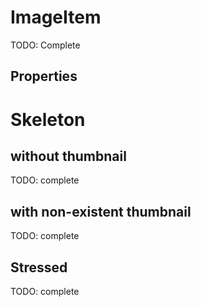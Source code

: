 

<Meta title="Atoms/ImageItem" component={ImageItem} />

# ImageItem

TODO: Complete

<Preview>
  <Story name="default" parameters={{ decorators: [withKnobs, withA11y] }}>
    <div className="separate">
      <ImageItem
        thumbnail="https://images.unsplash.com/photo-1525966222134-fcfa99b8ae77?ixlib=rb-1.2.1&ixid=eyJhcHBfaWQiOjEyMDd9&auto=format&fit=crop&w=943&q=80"
        link={text("link", "Product")}
        linkTo={text("linkTo", "https://www.tiendanube.com/")}
        subtitle={text("subtitle", "Variant")}
        description={text("description", "1 x $3.500")}
      />
    </div>
  </Story>
</Preview>

## Properties

<Props of={ImageItem} />

# Skeleton

<Preview>
  <Story name="skeleton" parameters={{ decorators: [withKnobs, withA11y] }}>
    <div className="separate">
      <ImageItem.Skeleton />
    </div>
  </Story>
</Preview>

## without thumbnail

TODO: complete

<Preview>
  <Story name="without thumbnail">
    <div className="separate">
      <ImageItem
        link="Product"
        linkTo="https://www.tiendanube.com/"
        subtitle="Variant"
        description="1 x $3.500"
      />
    </div>
  </Story>
</Preview>

## with non-existent thumbnail

TODO: complete

<Preview>
  <Story name="non-existent thumbnail">
    <div className="separate">
      <ImageItem
        thumbnail="http://thisURLsDoesNotExists.com"
        link="Product"
        linkTo="https://www.tiendanube.com/"
        subtitle="Variant"
        description="1 x $3.500"
      />
    </div>
  </Story>
</Preview>

## Stressed

TODO: complete

<Preview>
  <Story name="stressed">
    <div className="separate">
      <ImageItem
        thumbnail="http://thisURLsDoesNotExists.com"
        link={LOREM_STRESS}
        linkTo="https://www.tiendanube.com/"
        subtitle={LOREM_STRESS}
        description="1 x $3.500"
      />
    </div>
  </Story>
</Preview>
